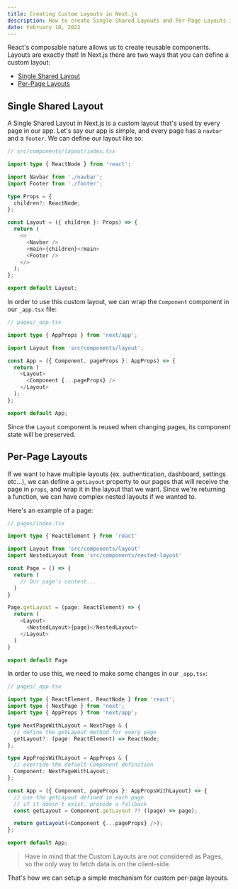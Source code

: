 ```yaml
---
title: Creating Custom Layouts in Next.js
description: How to create Single Shared Layouts and Per-Page Layouts in Next.js
date: February 10, 2022
---
```


React's composable nature allows us to create reusable components. Layouts are exactly that! In Next.js there are two ways that you can define a custom layout:

- [Single Shared Layout](#single-shared-layout)
- [Per-Page Layouts](#per-page-layouts)

## Single Shared Layout

A Single Shared Layout in Next.js is a custom layout that's used by every page in our app. Let's say our app is simple, and every page has a `navbar` and a `footer`. We can define our layout like so:

```typescript
// src/components/layout/index.tsx

import type { ReactNode } from 'react';

import Navbar from './navbar';
import Footer from './footer';

type Props = {
  children?: ReactNode;
};

const Layout = ({ children }: Props) => {
  return (
    <>
      <Navbar />
      <main>{children}</main>
      <Footer />
    </>
  );
};

export default Layout;
```

In order to use this custom layout, we can wrap the `Component` component in our `_app.tsx` file:

```typescript
// pages/_app.tsx

import type { AppProps } from 'next/app';

import Layout from 'src/components/layout';

const App = ({ Component, pageProps }: AppProps) => {
  return (
    <Layout>
      <Component {...pageProps} />
    </Layout>
  );
};

export default App;
```

Since the `Layout` component is reused when changing pages, its component state will be preserved.

## Per-Page Layouts

If we want to have multiple layouts (ex. authentication, dashboard, settings etc...), we can define a `getLayout` property to our pages that will receive the page in `props`, and wrap it in the layout that we want. Since we're returning a function, we can have complex nested layouts if we wanted to.

Here's an example of a page:

```typescript
// pages/index.tsx

import type { ReactElement } from 'react'

import Layout from 'src/components/layout'
import NestedLayout from 'src/components/nested-layout'

const Page = () => {
  return (
    // Our page's content...
  )
}

Page.getLayout = (page: ReactElement) => {
  return (
    <Layout>
      <NestedLayout>{page}</NestedLayout>
    </Layout>
  )
}

export default Page
```

In order to use this, we need to make some changes in our `_app.tsx`:

```typescript
// pages/_app.tsx

import type { ReactElement, ReactNode } from 'react';
import type { NextPage } from 'next';
import type { AppProps } from 'next/app';

type NextPageWithLayout = NextPage & {
  // define the getLayout method for every page
  getLayout?: (page: ReactElement) => ReactNode;
};

type AppPropsWithLayout = AppProps & {
  // override the default Component definition
  Component: NextPageWithLayout;
};

const App = ({ Component, pageProps }: AppPropsWithLayout) => {
  // use the getLayout defined in each page
  // if it doesn't exist, provide a fallback
  const getLayout = Component.getLayout ?? ((page) => page);

  return getLayout(<Component {...pageProps} />);
};

export default App;
```

> Have in mind that the Custom Layouts are not considered as Pages, so the only way to fetch data is on the client-side.

That's how we can setup a simple mechanism for custom per-page layouts.
